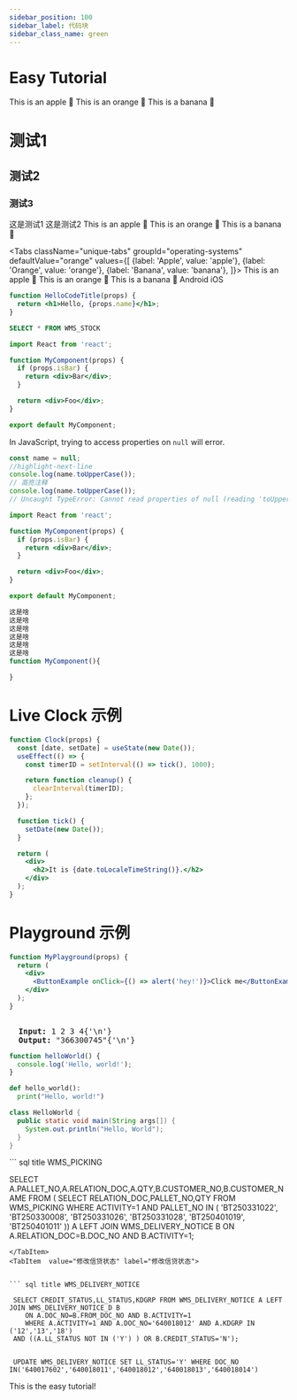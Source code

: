 ```yaml
---
sidebar_position: 100
sidebar_label: 代码块
sidebar_class_name: green
---
```


# Easy Tutorial

 
<Tabs>
  <TabItem value="apple" label="Apple" attributes={{className: styles.red}}>
    This is an apple 🍎
  </TabItem>
  <TabItem value="orange" label="Orange" attributes={{className: styles.orange}}>
    This is an orange 🍊
  </TabItem>
  <TabItem value="banana" label="Banana" attributes={{className: styles.yellow}}>
    This is a banana 🍌
  </TabItem>
</Tabs>

# 测试1
## 测试2
### 测试3
<Tabs groupId="operating-systems">
<TabItem value="apple" label="测试1" attributes={{className:styles.red}}>
 这是测试1
</TabItem>
<TabItem value="orange" label="测试2" attributes={{className:styles.orange}}>
这是测试2
</TabItem>
<TabItem value="banana" label="测试3" attributes={{className:styles.yellow}}></TabItem>
</Tabs>


<Tabs className="unique-tabs" groupId="operating-systems">
  <TabItem value="apple" label="Apple" default>
    This is an apple 🍎
  </TabItem>
  <TabItem value="orange" label="Orange">
    This is an orange 🍊
  </TabItem>
  <TabItem value="banana" label="Banana">
    This is a banana 🍌
  </TabItem>
</Tabs>

<Tabs
className="unique-tabs"
groupId="operating-systems"
  defaultValue="orange"
  values={[
    {label: 'Apple', value: 'apple'},
    {label: 'Orange', value: 'orange'},
    {label: 'Banana', value: 'banana'},
  ]}>
  <TabItem value="apple">This is an apple 🍎</TabItem>
  <TabItem value="orange">This is an orange 🍊</TabItem>
  <TabItem value="banana">This is a banana 🍌</TabItem>
</Tabs>
<Tabs queryString="current-os">
  <TabItem value="android" label="Android">
    Android
  </TabItem>
  <TabItem value="ios" label="iOS">
    iOS
  </TabItem>
</Tabs>

```jsx title="/src/components/HelloCodeTitle.js"
function HelloCodeTitle(props) {
  return <h1>Hello, {props.name}</h1>;
}
```
```sql  title="WMS_STOCK"
SELECT * FROM WMS_STOCK
```
```jsx {1,4-6,11}
import React from 'react';

function MyComponent(props) {
  if (props.isBar) {
    return <div>Bar</div>;
  }

  return <div>Foo</div>;
}

export default MyComponent;
```
 
In JavaScript, trying to access properties on `null` will error.

```js
const name = null;
//highlight-next-line
console.log(name.toUpperCase());
// 高亮注释
console.log(name.toUpperCase());
// Uncaught TypeError: Cannot read properties of null (reading 'toUpperCase')
```

```jsx {1,4-6,11} showLineNumbers
import React from 'react';

function MyComponent(props) {
  if (props.isBar) {
    return <div>Bar</div>;
  }

  return <div>Foo</div>;
}

export default MyComponent;
```

```jsx {1,2-4} showLineNumbers
这是啥
这是啥
这是啥
这是啥
这是啥
这是啥
function MyComponent(){

}

```


# Live Clock 示例

```jsx live
function Clock(props) {
  const [date, setDate] = useState(new Date());
  useEffect(() => { 
    const timerID = setInterval(() => tick(), 1000);

    return function cleanup() {
      clearInterval(timerID);
    };
  });

  function tick() {
    setDate(new Date());
  }

  return (
    <div>
      <h2>It is {date.toLocaleTimeString()}.</h2>
    </div>
  );
}
```



# Playground 示例

```jsx live
function MyPlayground(props) {
  return (
    <div>
      <ButtonExample onClick={() => alert('hey!')}>Click me</ButtonExample>
    </div>
  );
}
 
```

<pre>
  <b>Input: </b>1 2 3 4{'\n'}
  <b>Output: </b>"366300745"{'\n'}
</pre>

 
 
<Tabs>
<TabItem value="js" label="JavaScript">

```js
function helloWorld() {
  console.log('Hello, world!');
}
```

</TabItem>
<TabItem value="py" label="Python">

```py
def hello_world():
  print("Hello, world!")
```

</TabItem>
<TabItem value="java" label="Java">

```java
class HelloWorld {
  public static void main(String args[]) {
    System.out.println("Hello, World");
  }
}
```

</TabItem>
</Tabs>


<Tabs>
<TabItem value="查询发货记录" label="查询发货记录"> 
``` sql title WMS_PICKING

SELECT A.PALLET_NO,A.RELATION_DOC,A.QTY,B.CUSTOMER_NO,B.CUSTOMER_NAME FROM (
SELECT RELATION_DOC,PALLET_NO,QTY FROM WMS_PICKING WHERE ACTIVITY=1 AND PALLET_NO
IN
(
'BT250331022',
'BT250330008',
'BT250331026',
'BT250331028',
'BT250401019',
'BT250401011'
)) A LEFT JOIN WMS_DELIVERY_NOTICE B ON A.RELATION_DOC=B.DOC_NO AND B.ACTIVITY=1;

```
</TabItem>
<TabItem  value="修改信贷状态" label="修改信贷状态"> 


``` sql title WMS_DELIVERY_NOTICE

 SELECT CREDIT_STATUS,LL_STATUS,KDGRP FROM WMS_DELIVERY_NOTICE A LEFT JOIN WMS_DELIVERY_NOTICE_D B
    ON A.DOC_NO=B.FROM_DOC_NO AND B.ACTIVITY=1
    WHERE A.ACTIVITY=1 AND A.DOC_NO='640018012' AND A.KDGRP IN ('12','13','18')
 AND ((A.LL_STATUS NOT IN ('Y') ) OR B.CREDIT_STATUS='N');
 

 UPDATE WMS_DELIVERY_NOTICE SET LL_STATUS='Y' WHERE DOC_NO IN('640017602','640018011','640018012','640018013','640018014')

```
</TabItem>

</Tabs>




This is the easy tutorial!